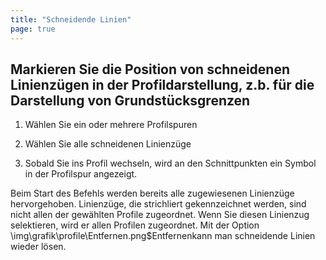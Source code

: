 ```yaml
---
title: "Schneidende Linien"
page: true
---
```

## Markieren Sie die Position von schneidenen Linienz&#252;gen in der Profildarstellung, z.b. f&#252;r die Darstellung von Grundst&#252;cksgrenzen

1. W&#228;hlen Sie ein oder mehrere Profilspuren

2. W&#228;hlen Sie alle schneidenen Linienz&#252;ge

3. Sobald Sie ins Profil wechseln, wird an den Schnittpunkten ein Symbol in der Profilspur angezeigt.




<Success>
Beim Start des Befehls werden bereits alle zugewiesenen Linienz&#252;ge hervorgehoben. Linienz&#252;ge, die strichliert gekennzeichnet werden, sind nicht allen der gew&#228;hlten Profile zugeordnet. Wenn Sie diesen Linienzug selektieren, wird er allen Profilen zugeordnet.
</Success>


<Success>
Mit der Option 
<Image>\img\grafik\profile\Entfernen.png$Entfernen</Image>kann man schneidende Linien wieder l&#246;sen.
</Success>
